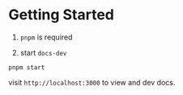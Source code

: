 # Getting Started

1. `pnpm` is required

2. start `docs-dev`

```shell
pnpm start
```

visit `http://localhost:3000` to view and dev docs.

